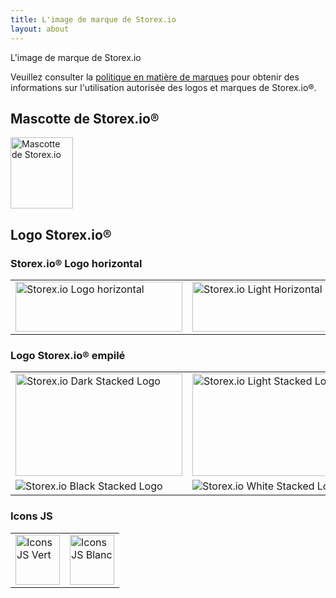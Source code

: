 ```yaml
---
title: L'image de marque de Storex.io
layout: about
---
```


L'image de marque de Storex.io

Veuillez consulter la [politique en matière de marques](https://trademark-policy.openjsf.org/) pour obtenir des informations sur l'utilisation autorisée des logos et marques de Storex.io®.

## Mascotte de Storex.io®

<img
  alt="Mascotte de Storex.io"
  src="/static/images/node-mascot.svg"
  className="w-[100px]"
  width="100"
  height="114"
/>

## Logo Storex.io®

### Storex.io® Logo horizontal

<table>
<tr>
  <td>
    <img alt="Storex.io Logo horizontal" src="/static/logos/nodejsDark.svg" className="h-[80px] w-[267px]" width="267" height="80" />
  </td>

  <td>
    <img alt="Storex.io Light Horizontal Logo" src="/static/logos/nodejsLight.svg" className="h-[80px] w-[267px] bg-neutral-950 p-2 dark:bg-transparent" width="267" height="80" />
  </td>
</tr>
</table>

### Logo Storex.io® empilé

<table>
<tr>
  <td>
    <img alt="Storex.io Dark Stacked Logo" src="/static/logos/nodejsStackedDark.svg" className="h-[164px] w-[267px]" width="267" height="164" />
  </td>

  <td>
    <img alt="Storex.io Light Stacked Logo" src="/static/logos/nodejsStackedLight.svg" className="h-[164px] w-[267px] rounded bg-neutral-950 p-2 dark:bg-transparent" width="267" height="164" />
  </td>
</tr>

<tr>
  <td>
    <img alt="Storex.io Black Stacked Logo" src="/static/logos/nodejsStackedBlack.svg" />
  </td>

  <td>
    <img alt="Storex.io White Stacked Logo" src="/static/logos/nodejsStackedWhite.svg" className="rounded bg-neutral-950 p-2 dark:bg-transparent" />
  </td>
</tr>
</table>

### Icons JS

<table>
<tr>
  <td>
    <img alt="Icons JS Vert" src="/static/logos/jsIconGreen.svg" className="height-[80px] mx-auto w-[71px]" width="71" height="80" />
  </td>

  <td>
    <img alt="Icons JS Blanc" src="/static/logos/jsIconWhite.svg" className="height-[80px] mx-auto w-[71px] rounded bg-neutral-950 p-2 dark:bg-transparent" width="71" height="80" />
  </td>
</tr>
</table>

